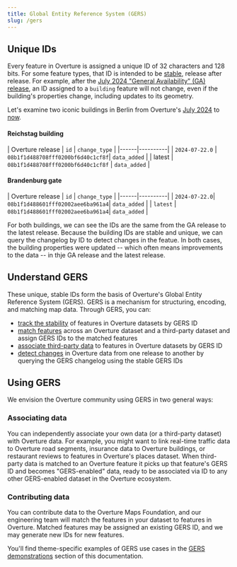 ```yaml
---
title: Global Entity Reference System (GERS)
slug: /gers
---
```


## Unique IDs

Every feature in Overture is assigned a unique ID of 32 characters and 128 bits. For some feature types, that ID is intended to be [stable](stability), release after release. For example, after the [July 2024 "General Availability" (GA) release](/release/2024-07-22.0/), an ID assigned to a `building` feature will not change, even if the building's properties change, including updates to its geometry. 

Let's examine two iconic buildings in Berlin from Overture's [July 2024](/release/2024-07-22.0/) to [now](/release/latest).

#### Reichstag building
| Overture release | `id` | `change_type` |
|------|----------|
| `2024-07-22.0` | `08b1f1d488708fff0200bf6d40c1cf8f`| `data_added` |
| latest | `08b1f1d488708fff0200bf6d40c1cf8f` | `data_added` |

#### Brandenburg gate
| Overture release | `id` | `change_type` |
|------|----------|
| `2024-07-22.0`| `08b1f1d488601fff02002aee6ba961a4`| `data_added` |
| `latest` | `08b1f1d488601fff02002aee6ba961a4`| `data_added` |

For both buildings, we can see the IDs are the same from the GA release to the latest release. Because the building IDs are stable and unique, we can query the changelog by ID to detect changes in the featue. In both cases, the building properties were updated -- which often means improvements to the data -- in thje GA release and the latest release. 

## Understand GERS

These unique, stable IDs form the basis of Overture's Global Entity Reference System (GERS).  GERS is a mechanism for structuring, encoding, and matching map data. Through GERS, you can:

- [track the stability](stability) of features in Overture datasets by GERS ID
- [match features](gers-demonstrations) across an Overture dataset and a third-party dataset and assign GERS IDs to the matched features
- [associate third-party data](gers-demonstrations) to features in Overture datasets by GERS ID
- [detect changes](changelog) in Overture data from one release to another by querying the GERS changelog using the stable GERS IDs

## Using GERS

We envision the Overture community using GERS in two general ways:

### Associating data
You can independently associate your own data (or a third-party dataset) with Overture data. For example, you might want to link real-time traffic data to Overture road segments, insurance data to Overture buildings, or restaurant reviews to features in Overture's places dataset. When third-party data is matched to an Overture feature it picks up that feature's GERS ID and becomes "GERS-enabled" data, ready to be associated via ID to any other GERS-enabled dataset in the Overture ecosystem.

### Contributing data
You can contribute data to the Overture Maps Foundation, and our engineering team will match the features in your dataset to features in Overture. Matched features may be assigned an existing GERS ID, and we may generate new IDs for new features.
 
You'll find theme-specific examples of GERS use cases in the [GERS demonstrations](gers-demonstrations) section of this documentation. 
